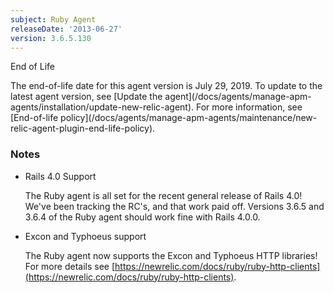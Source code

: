 ```yaml
---
subject: Ruby Agent
releaseDate: '2013-06-27'
version: 3.6.5.130
---
```


End of Life

<Callout variant="important">
  The end-of-life date for this agent version is July 29, 2019. To update to the latest agent version, see [Update the agent](/docs/agents/manage-apm-agents/installation/update-new-relic-agent). For more information, see [End-of-life policy](/docs/agents/manage-apm-agents/maintenance/new-relic-agent-plugin-end-life-policy).
</Callout>

### Notes

* Rails 4.0 Support

  The Ruby agent is all set for the recent general release of Rails 4.0! We've been tracking the RC's, and that work paid off. Versions 3.6.5 and 3.6.4 of the Ruby agent should work fine with Rails 4.0.0.
* Excon and Typhoeus support

  The Ruby agent now supports the Excon and Typhoeus HTTP libraries! For more details see [https://newrelic.com/docs/ruby/ruby-http-clients](https://newrelic.com/docs/ruby/ruby-http-clients).

